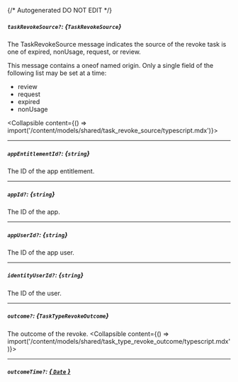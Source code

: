 {/* Autogenerated DO NOT EDIT  */}

##### `taskRevokeSource?`: *{`TaskRevokeSource`}*
The TaskRevokeSource message indicates the source of the revoke task is one of expired, nonUsage, request, or review.

This message contains a oneof named origin. Only a single field of the following list may be set at a time:
  - review
  - request
  - expired
  - nonUsage

<Collapsible content={() => import('/content/models/shared/task_revoke_source/typescript.mdx')}>
</Collapsible>

---
##### `appEntitlementId?`: *{`string`}*
The ID of the app entitlement.

---
##### `appId?`: *{`string`}*
The ID of the app.

---
##### `appUserId?`: *{`string`}*
The ID of the app user.

---
##### `identityUserId?`: *{`string`}*
The ID of the user.

---
##### `outcome?`: *{`TaskTypeRevokeOutcome`}*
The outcome of the revoke.
<Collapsible content={() => import('/content/models/shared/task_type_revoke_outcome/typescript.mdx')}>
</Collapsible>

---
##### `outcomeTime?`: [*{ `Date` }*](https://developer.mozilla.org/en-US/docs/Web/JavaScript/Reference/Global_Objects/Date)

